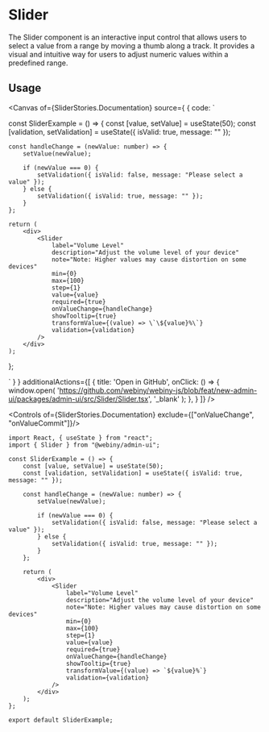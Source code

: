 

<Meta of={SliderStories} />

# Slider

The Slider component is an interactive input control that allows users to select a value from a range by moving a thumb along a track. It provides a visual and intuitive way for users to adjust numeric values within a predefined range.

## Usage

<Canvas of={SliderStories.Documentation} source={ { code: `

const SliderExample = () => {
    const [value, setValue] = useState(50);
    const [validation, setValidation] = useState({ isValid: true, message: "" });

    const handleChange = (newValue: number) => {
        setValue(newValue);

        if (newValue === 0) {
            setValidation({ isValid: false, message: "Please select a value" });
        } else {
            setValidation({ isValid: true, message: "" });
        }
    };

    return (
        <div>
            <Slider
                label="Volume Level"
                description="Adjust the volume level of your device"
                note="Note: Higher values may cause distortion on some devices"
                min={0}
                max={100}
                step={1}
                value={value}
                required={true}
                onValueChange={handleChange}
                showTooltip={true}
                transformValue={(value) => \`\${value}%\`}
                validation={validation}
            />
        </div>
    );
};


` } }
        additionalActions={[
            {
                title: 'Open in GitHub',
                onClick: () => {
                    window.open(
                        'https://github.com/webiny/webiny-js/blob/feat/new-admin-ui/packages/admin-ui/src/Slider/Slider.tsx',
                        '_blank'
                    );
                },
            }
        ]}
/>

<Controls of={SliderStories.Documentation} exclude={["onValueChange", "onValueCommit"]}/>

```tsx
import React, { useState } from "react";
import { Slider } from "@webiny/admin-ui";

const SliderExample = () => {
    const [value, setValue] = useState(50);
    const [validation, setValidation] = useState({ isValid: true, message: "" });

    const handleChange = (newValue: number) => {
        setValue(newValue);

        if (newValue === 0) {
            setValidation({ isValid: false, message: "Please select a value" });
        } else {
            setValidation({ isValid: true, message: "" });
        }
    };

    return (
        <div>
            <Slider
                label="Volume Level"
                description="Adjust the volume level of your device"
                note="Note: Higher values may cause distortion on some devices"
                min={0}
                max={100}
                step={1}
                value={value}
                required={true}
                onValueChange={handleChange}
                showTooltip={true}
                transformValue={(value) => `${value}%`}
                validation={validation}
            />
        </div>
    );
};

export default SliderExample;
```

